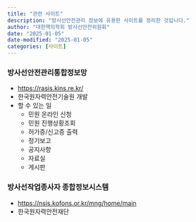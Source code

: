 ```yaml
---
title: "관련 사이트"
description: "방사선안전관리 정보에 유용한 사이트를 정리한 것입니다."
author: "대한핵의학회 방사선안전위원회"
date: "2025-01-05"
date-modified: "2025-01-05"
categories: [사이트]
---
```


### 방사선안전관리통합정보망

-   <https://rasis.kins.re.kr/>
-   한국원자력안전기술원 개발
-   할 수 있는 일
    -   민원 온라인 신청
    -   민원 진행상황조회
    -   허가증/신고증 출력
    -   정기보고
    -   공지사항
    -   자료실
    -   게시판
    
### 방사선작업종사자 종합정보시스템
-   <https://nsis.kofons.or.kr/mng/home/main>
-   한국원자력안전재단
